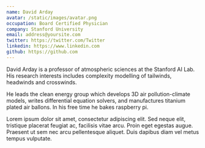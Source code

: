 ```yaml
---
name: David Arday
avatar: /static/images/avatar.png
occupation: Board Certified Physician
company: Stanford University
email: address@yoursite.com
twitter: https://twitter.com/Twitter
linkedin: https://www.linkedin.com
github: https://github.com
---
```


David Arday is a professor of atmospheric sciences at the Stanford AI Lab. His research interests includes complexity modelling of tailwinds, headwinds and crosswinds.

He leads the clean energy group which develops 3D air pollution-climate models, writes differential equation solvers, and manufactures titanium plated air ballons. In his free time he bakes raspberry pi.

Lorem ipsum dolor sit amet, consectetur adipiscing elit. Sed neque elit, tristique placerat feugiat ac, facilisis vitae arcu. Proin eget egestas augue. Praesent ut sem nec arcu pellentesque aliquet. Duis dapibus diam vel metus tempus vulputate.
